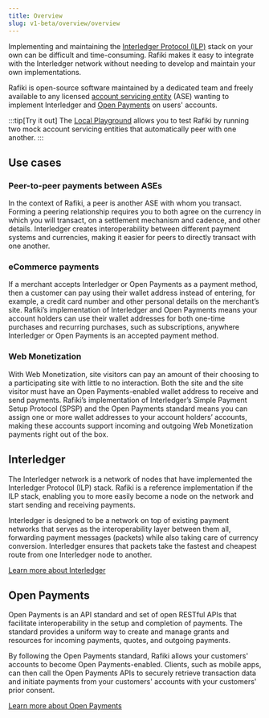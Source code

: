 ```yaml
---
title: Overview
slug: v1-beta/overview/overview
---
```



Implementing and maintaining the [Interledger Protocol (ILP)](#interledger) stack on your own can be difficult and time-consuming. Rafiki makes it easy to integrate with the Interledger network without needing to develop and maintain your own implementations.

Rafiki is open-source software maintained by a dedicated team and freely available to any licensed <Tooltip content="A regulated entity that provides and maintains payment accounts for its customers" client:load>[account servicing entity](/v1-beta/overview/concepts/account-servicing-entity)</Tooltip> (ASE) wanting to implement Interledger and [Open Payments](#open-payments) on users' accounts.

:::tip[Try it out]
The [Local Playground](/v1-beta/integration/playground/overview) allows you to test Rafiki by running two mock account servicing entities that automatically peer with one another.
:::

## Use cases

### Peer-to-peer payments between ASEs

In the context of Rafiki, a peer is another ASE with whom you transact. Forming a peering relationship requires you to both agree on the currency in which you will transact, on a settlement mechanism and cadence, and other details. Interledger creates interoperability between different payment systems and currencies, making it easier for peers to directly transact with one another.

### eCommerce payments

If a merchant accepts Interledger or Open Payments as a payment method, then a customer can pay using their wallet address instead of entering, for example, a credit card number and other personal details on the merchant’s site. Rafiki’s implementation of Interledger and Open Payments means your account holders can use their wallet addresses for both one-time purchases and recurring purchases, such as subscriptions, anywhere Interledger or Open Payments is an accepted payment method.

### Web Monetization

With <LinkOut href="https://webmonetization.org">Web Monetization</LinkOut>, site visitors can pay an amount of their choosing to a participating site with little to no interaction. Both the site and the site visitor must have an Open Payments-enabled wallet address to receive and send payments. Rafiki’s implementation of Interledger’s Simple Payment Setup Protocol (SPSP) and the Open Payments standard means you can assign one or more wallet addresses to your account holders’ accounts, making these accounts support incoming and outgoing Web Monetization payments right out of the box.

## Interledger

The Interledger network is a network of nodes that have implemented the Interledger Protocol (ILP) stack. Rafiki is a reference implementation if the ILP stack, enabling you to more easily become a node on the network and start sending and receiving payments.

Interledger is designed to be a network on top of existing payment networks that serves as the interoperability layer between them all, forwarding payment messages (packets) while also taking care of currency conversion. Interledger ensures that packets take the fastest and cheapest route from one Interledger node to another.

[Learn more about Interledger](/v1-beta/overview/concepts/interledger)

## Open Payments

Open Payments is an API standard and set of open RESTful APIs that facilitate interoperability in the setup and completion of payments. The standard provides a uniform way to create and manage grants and resources for incoming payments, quotes, and outgoing payments.

By following the Open Payments standard, Rafiki allows your customers' accounts to become Open Payments-enabled. Clients, such as mobile apps, can then call the Open Payments APIs to securely retrieve transaction data and initiate payments from your customers' accounts with your customers' prior consent.

[Learn more about Open Payments](/v1-beta/overview/concepts/open-payments)
